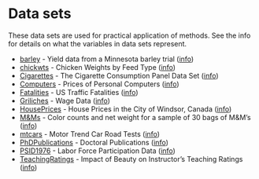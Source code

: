 # Data sets

These data sets are used for practical application of methods. See the info for details on what the variables in data sets represent.

- [barley](../data/barley.csv) - Yield data from a Minnesota barley trial ([info](https://vincentarelbundock.github.io/Rdatasets/doc/lattice/barley.html))
- [chickwts](../data/chickwts.csv) - Chicken Weights by Feed Type ([info](https://stat.ethz.ch/R-manual/R-devel/library/datasets/html/chickwts.html))
- [Cigarettes](../data/Cigarettes.csv) - The Cigarette Consumption Panel Data Set ([info](https://vincentarelbundock.github.io/Rdatasets/doc/Ecdat/Cigarette.html))
- [Computers](../data/Computers.csv) - Prices of Personal Computers ([info](https://vincentarelbundock.github.io/Rdatasets/doc/Ecdat/Computers.html))
- [Fatalities](../data/Fatalities.csv) - US Traffic Fatalities ([info](https://vincentarelbundock.github.io/Rdatasets/doc/AER/Fatalities.html))
- [Griliches](../data/Griliches.csv) -  Wage Data ([info](https://vincentarelbundock.github.io/Rdatasets/doc/Ecdat/Griliches.html))
- [HousePrices](../data/HousePrices.csv) - House Prices in the City of Windsor, Canada ([info](https://vincentarelbundock.github.io/Rdatasets/doc/AER/HousePrices.html))
- [M&Ms](../data/mm.csv) - Color counts and net weight for a sample of 30 bags of M&M's ([info](https://www.randomservices.org/random/data/MM.html))
- [mtcars](../data/mtcars.csv) - Motor Trend Car Road Tests ([info](https://vincentarelbundock.github.io/Rdatasets/doc/datasets/mtcars.html))
- [PhDPublications](../data/PhDPublications.csv) - Doctoral Publications ([info](https://vincentarelbundock.github.io/Rdatasets/doc/AER/PhDPublications.html))
- [PSID1976](../data/PSID1976.csv) -  Labor Force Participation Data ([info](https://vincentarelbundock.github.io/Rdatasets/doc/AER/PSID1976.html))
- [TeachingRatings](../data/TeachingRatings.csv) -  Impact of Beauty on Instructor's Teaching Ratings ([info](https://vincentarelbundock.github.io/Rdatasets/doc/AER/TeachingRatings.html))
